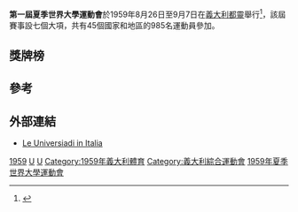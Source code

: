 {{Universiade infobox
| Name = 第一屆夏季世界大學運動會
| Logo =
| Size =
| Optional caption =
| Host city ={{ITA}}[[都靈|都靈]]
| Nations participating = 45
| Athletes participating = 985
| Events = 7 
| Opening ceremony = 1959年8月26日
| Closing ceremony = 1959年9月7日
| Officially opened by = [[義大利總統|義大利總統]][[喬瓦尼·格隆基|喬瓦尼·格隆基]]
| Athlete's Oath =
| Judge's Oath =
| Torch Lighter =
| Stadium = [[都靈奧林匹克體育場|都靈奧林匹克體育場]]
| next = [[1961年夏季世界大學運動會|1961]]|-
}}
{{Location map+|Italy|width=250|float=none}
 |alt=都灵在意大利
 |caption=都灵在意大利的位置
 |places=
  {{Location map~ | Italy
   | label = 都灵
   | background=white
    | lat_deg = 45.06
    | lon_deg = 7.67}}
    | link=[[都灵|都灵]]
}}
'''第一屆夏季世界大學運動會'''於1959年8月26日至9月7日在[[義大利|義大利]][[都靈|都靈]]舉行<ref>{{cite web|url=http://www.fisu.net/en/FISU-history-3171.html|title=First Universiade|publisher=fisu.net|accessdate=15 December 2012|archive-date=2017-01-19|archive-url=https://web.archive.org/web/20170119013123/http://fisu.net/en/FISU-history-3171.html|dead-url=no}}</ref>，該屆賽事設七個大項，共有45個國家和地區的985名運動員參加。

==獎牌榜==
{{Medals table
 | caption        = 
 | host           = ITA
 | flag_template  = 
 | event          = 
 | team           = 
 | gold_ITA = 18 | silver_ITA = 10 | bronze_ITA = 10 | host_ITA = yes | note_ITA = <ref>{{cite web|url=http://www.cusi.it/public/allegati/medaglie%20universiadi%20estive.pdf|title=Medaglie vinte dalle rappresentative italiane alle Universiadi Estive|language=it|publisher=cusi.it|accessdate=15 December 2012|archive-url=https://web.archive.org/web/20110523073942/http://www.cusi.it/public/allegati/medaglie%20universiadi%20estive.pdf|archive-date=2011-05-23|dead-url=yes}}</ref>
 | gold_URS = 11 | silver_URS = 8 | bronze_URS = 5 | name_URS = {{flagteam|URS|1955}}
 | gold_FRG = 6 | silver_FRG = 9 | bronze_FRG = 10
 | gold_HUN = 6 | silver_HUN = 5 | bronze_HUN = 2
 | gold_FRA = 4 | silver_FRA = 2 | bronze_FRA = 8
 | gold_GBR = 3 | silver_GBR = 6 | bronze_GBR = 1
 | gold_YUG = 3 | silver_YUG = 3 | bronze_YUG = 2
 | gold_TCH = 2 | silver_TCH = 5 | bronze_TCH = 5
 | gold_JPN = 2 | silver_JPN = 2 | bronze_JPN = 3 | name_JPN = {{flagteam|JPN|1947}}
 | gold_ROU = 2 | silver_ROU = 1 | bronze_ROU = 2 | name_ROU = {{flagteam|ROU|1952}}
 | gold_POL = 1 | silver_POL = 5 | bronze_POL = 7 | name_POL = {{flagteam|POL|1928}}
 | gold_BUL = 1 | silver_BUL = 1 | bronze_BUL = 1 | name_BUL = {{flagteam|BUL|1946}}
 | gold_GRE = 1 | silver_GRE = 1 | bronze_GRE = 1 | name_GRE = {{flagteam|GRE|old}}
 | gold_GDR = 0 | silver_GDR = 1 | bronze_GDR = 0 | name_GDR = {{flagteam|GDR|1949}}
 | gold_SUI = 0 | silver_SUI = 1 | bronze_SUI = 0
 | gold_BEL = 0 | silver_BEL = 0 | bronze_BEL = 1
 | gold_NED = 0 | silver_NED = 0 | bronze_NED = 1
 | gold_ESP = 0 | silver_ESP = 0 | bronze_ESP = 1 | name_ESP = {{flagteam|ESP|1945}}
 | gold_SWE = 0 | silver_SWE = 0 | bronze_SWE = 1
}}

==參考==
{{reflist}}

==外部連結==
*{{link language|it}} [https://web.archive.org/web/20130128035235/http://www.cnupisa2008.it/2011/08/le-universiadi-in-italia/ Le Universiadi in Italia]

{{世界大學運動會}}

[[Category:夏季世界大學運動會|1959]]
[[Category:義大利主辦的國際體育賽事|U]]
[[Category:1959年綜合運動會|U]]
[[Category:1959年義大利體育|Category:1959年義大利體育]]
[[Category:義大利綜合運動會|Category:義大利綜合運動會]]
[[Category:1959年夏季世界大學運動會|]]